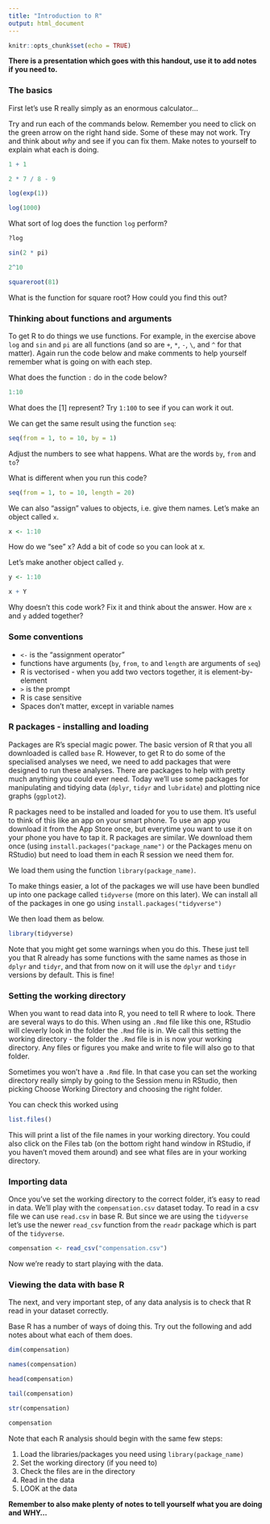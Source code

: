 ```yaml
---
title: "Introduction to R"
output: html_document
---
```


```r
knitr::opts_chunk$set(echo = TRUE)
```

**There is a presentation which goes with this handout, use it to add notes if you need to.**

### The basics
First let's use R really simply as an enormous calculator...

Try and run each of the commands below. Remember you need to click on the green arrow on the right hand side. Some of these may not work. Try and think about *why* and see if you can fix them. Make notes to yourself to explain what each is doing.

```r
1 + 1
```

```r
2 * 7 / 8 - 9
```

```r
log(exp(1))
```

```r
log(1000)
```

What sort of log does the function `log` perform?
```r
?log
```

```r
sin(2 * pi)
```

```r
2^10
```

```r
squareroot(81)
```
What is the function for square root? How could you find this out?

### Thinking about functions and arguments
To get R to do things we use functions. For example, in the exercise above `log` and `sin` and `pi` are all functions (and so are `+`, `*`, `-`, `\`, and `^` for that matter). Again run the code below and make comments to help yourself remember what is going on with each step.

What does the function `:` do in the code below?
```r
1:10
```
What does the [1] represent? Try `1:100` to see if you can work it out.

We can get the same result using the function `seq`:
```r
seq(from = 1, to = 10, by = 1)
```
Adjust the numbers to see what happens. What are the words `by`, `from` and `to`?

What is different when you run this code?
```r
seq(from = 1, to = 10, length = 20)
```

We can also "assign" values to objects, i.e. give them names. Let's make an object called `x`.
```r
x <- 1:10
```
How do we "see" x? Add a bit of code so you can look at x.

Let's make another object called `y`.
```r
y <- 1:10
```

```r
x + Y
```
Why doesn't this code work? Fix it and think about the answer. How are `x` and `y` added together?

### Some conventions
- `<-` is the "assignment operator"
- functions have arguments (`by`, `from`, `to` and `length` are arguments of `seq`)
- R is vectorised - when you add two vectors together, it is element-by-element
- `>` is the prompt
- R is case sensitive
- Spaces don't matter, except in variable names
 
### R packages - installing and loading
Packages are R's special magic power. The basic version of R that you all downloaded is called `base` R. However, to get R to do some of the specialised analyses we need, we need to add packages that were designed to run these analyses. There are packages to help with pretty much anything you could ever need. Today we'll use some packages for manipulating and tidying data (`dplyr`, `tidyr` and `lubridate`) and plotting nice graphs (`ggplot2`).

R packages need to be installed and loaded for you to use them. It's useful to think of this like an app on your smart phone. To use an app you download it from the App Store once, but everytime you want to use it on your phone you have to tap it. R packages are similar. We download them once (using `install.packages("package_name")` or the Packages menu on RStudio) but need to load them in each R session we need them for.

We load them using the function `library(package_name)`.

To make things easier, a lot of the packages we will use have been bundled up into one package called `tidyverse` (more on this later). We can install all of the packages in one go using `install.packages("tidyverse")`

We then load them as below.

```r
library(tidyverse)
```

Note that you might get some warnings when you do this. These just tell you that R already has some functions with the same names as those in `dplyr` and `tidyr`, and that from now on it will use the `dplyr` and `tidyr` versions by default. This is fine!

### Setting the working directory
When you want to read data into R, you need to tell R where to look. There are several ways to do this. When using an `.Rmd` file like this one, RStudio will cleverly look in the folder the `.Rmd` file is in. We call this setting the working directory - the folder the `.Rmd` file is in is now your working directory. Any files or figures you make and write to file will also go to that folder.

Sometimes you won't have a `.Rmd` file. In that case you can set the working directory really simply by going to the Session menu in RStudio, then picking Choose Working Directory and choosing the right folder.

You can check this worked using
```r
list.files()
```
This will print a list of the file names in your working directory. You could also click on the Files tab (on the bottom right hand window in RStudio, if you haven't moved them around) and see what files are in your working directory.

### Importing data
Once you've set the working directory to the correct folder, it's easy to read in data. We'll play with the `compensation.csv` dataset today. To read in a csv file we can use `read.csv` in base R. But since we are using the `tidyverse` let's use the newer `read_csv` function from the `readr` package which is part of the `tidyverse`. 

```r
compensation <- read_csv("compensation.csv")
```

Now we're ready to start playing with the data. 

### Viewing the data with base R
The next, and very important step, of any data analysis is to check that R read in your dataset correctly.

Base R has a number of ways of doing this. Try out the following and add notes about what each of them does.

```r
dim(compensation) 
```

```r
names(compensation)
```

```r
head(compensation)
```

```r
tail(compensation)
```

```r
str(compensation)
```

```r
compensation
```

Note that each R analysis should begin with the same few steps:

1. Load the libraries/packages you need using `library(package_name)`
2. Set the working directory (if you need to)
3. Check the files are in the directory
4. Read in the data
5. LOOK at the data

**Remember to also make plenty of notes to tell yourself what you are doing and WHY...**